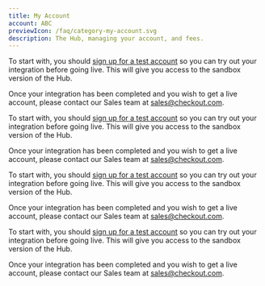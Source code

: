 ```yaml
---
title: My Account
account: ABC
previewIcon: /faq/category-my-account.svg
description: The Hub, managing your account, and fees.
---
```


<FAQItem title="How do I create a sandbox account?" popularity={10}>

To start with, you should [sign up for a test account](https://www.checkout.com/get-test-account) so you can try out your integration before going live. This will give you access to the sandbox version of the Hub.

Once your integration has been completed and you wish to get a live account, please contact our Sales team at [sales@checkout.com](https://mail.google.com/mail/?view=cm&fs=1&tf=1&to=sales@checkout.com).

</FAQItem>

<FAQItem title="How do I create a sandbox account 2?" popularity={11}>

To start with, you should [sign up for a test account](https://www.checkout.com/get-test-account) so you can try out your integration before going live. This will give you access to the sandbox version of the Hub.

Once your integration has been completed and you wish to get a live account, please contact our Sales team at [sales@checkout.com](https://mail.google.com/mail/?view=cm&fs=1&tf=1&to=sales@checkout.com).

</FAQItem>


<FAQItem title="How do I create a sandbox account 3?" popularity={12}>

To start with, you should [sign up for a test account](https://www.checkout.com/get-test-account) so you can try out your integration before going live. This will give you access to the sandbox version of the Hub.

Once your integration has been completed and you wish to get a live account, please contact our Sales team at [sales@checkout.com](https://mail.google.com/mail/?view=cm&fs=1&tf=1&to=sales@checkout.com).

</FAQItem>


<FAQItem title="How do I create a sandbox account 3?" popularity={13}>

To start with, you should [sign up for a test account](https://www.checkout.com/get-test-account) so you can try out your integration before going live. This will give you access to the sandbox version of the Hub.

Once your integration has been completed and you wish to get a live account, please contact our Sales team at [sales@checkout.com](https://mail.google.com/mail/?view=cm&fs=1&tf=1&to=sales@checkout.com).

</FAQItem>